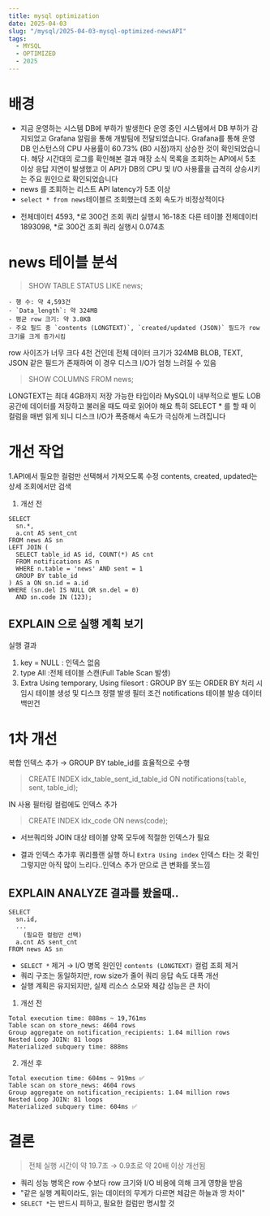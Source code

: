 ```yaml
---
title: mysql optimization
date: 2025-04-03
slug: "/mysql/2025-04-03-mysql-optimized-newsAPI"
tags:
  - MYSQL
  - OPTIMIZED
  - 2025
---
```



# 배경
* 지금 운영하는 시스템 DB에 부하가 발생한다
    운영 중인 시스템에서 DB 부하가 감지되었고 Grafana 알림을 통해 개발팀에 전달되었습니다.
    Grafana를 통해 운영 DB 인스턴스의 CPU 사용률이 60.73% (B0 시점)까지 상승한 것이 확인되었습니다.
    해당 시간대의 로그를 확인해본 결과 매장 소식 목록을 조회하는 API에서 5초 이상 응답 지연이 발생했고
    이 API가 DB의 CPU 및 I/O 사용률을 급격히 상승시키는 주요 원인으로 확인되었습니다
* news 를 조회하는 리스트 API latency가 5초 이상
* `select * from news`테이블르 조회했는데 조회 속도가 비정상적이다
- 전체데이터 4593, *로 300건 조회 쿼리 실행시 16-18초
다른 테이블 전체데이터 1893098, *로 300건 조회 쿼리 실행시 0.074초

# news 테이블 분석

> SHOW TABLE STATUS LIKE news;

```
- 행 수: 약 4,593건
- `Data_length`: 약 324MB
- 평균 row 크기: 약 3.8KB
- 주요 필드 중 `contents (LONGTEXT)`, `created/updated (JSON)` 필드가 row 크기를 크게 증가시킴
```

row 사이즈가 너무 크다
4천 건인데 전체 데이터 크기가 324MB
BLOB, TEXT, JSON 같은 필드가 존재하여 이 경우 디스크 I/O가 엄청 느려질 수 있음

> SHOW COLUMNS FROM news;

LONGTEXT는 최대 4GB까지 저장 가능한 타입이라
MySQL이 내부적으로 별도 LOB 공간에 데이터를 저장하고 불러올 때도 따로 읽어야 해요
특히 SELECT * 를 할 때 이 컬럼을 매번 읽게 되니 디스크 I/O가 폭증해서 속도가 극심하게 느려집니다

# 개선 작업

1.API에서 필요한 컬럼만 선택해서 가져오도록 수정
contents, created, updated는 상세 조회에서만 검색


1. 개선 전
```
SELECT
  sn.*,
  a.cnt AS sent_cnt
FROM news AS sn
LEFT JOIN (
  SELECT table_id AS id, COUNT(*) AS cnt
  FROM notifications AS n
  WHERE n.table = 'news' AND sent = 1
  GROUP BY table_id
) AS a ON sn.id = a.id
WHERE (sn.del IS NULL OR sn.del = 0)
  AND sn.code IN (123);
```


##  EXPLAIN 으로 실행 계획 보기

실행 결과

1. key = NULL : 인덱스 없음
2. type All :전체 테이블 스캔(Full Table Scan 발생)
3. Extra Using temporary, Using filesort :
    GROUP BY 또는 ORDER BY 처리 시 임시 테이블 생성 및 디스크 정렬 발생
    필터 조건 notifications 테이블 발송 데이터 백만건

# 1차 개선
복합 인덱스 추가 → GROUP BY table_id를 효율적으로 수행
> CREATE INDEX idx_table_sent_id_table_id ON notifications(`table`, sent, table_id);

IN 사용 필터링 컬럼에도 인덱스 추가
> CREATE INDEX idx_code ON news(code);

* 서브쿼리와 JOIN 대상 테이블 양쪽 모두에 적절한 인덱스가 필요

* 결과
인덱스 추가후 쿼리플랜 실행 하니
`Extra Using index`
인덱스 타는 것 확인
그렇지만 아직 많이 느리다..인덱스 추가 만으로 큰 변화를 못느낌

##  EXPLAIN ANALYZE 결과를 봤을때..
```
SELECT
  sn.id,
  ...
    (필요한 컬럼만 선택)
  a.cnt AS sent_cnt
FROM news AS sn

```
- `SELECT *` 제거 → I/O 병목 원인인 `contents (LONGTEXT)` 컬럼 조회 제거
- 쿼리 구조는 동일하지만, row size가 줄어 쿼리 응답 속도 대폭 개선
- 실행 계획은 유지되지만, 실제 리소스 소모와 체감 성능은 큰 차이

1. 개선 전
```
Total execution time: 888ms ~ 19,761ms
Table scan on store_news: 4604 rows
Group aggregate on notification_recipients: 1.04 million rows
Nested Loop JOIN: 81 loops
Materialized subquery time: 888ms
```

2. 개선 후
```
Total execution time: 604ms ~ 919ms ✅
Table scan on store_news: 4604 rows
Group aggregate on notification_recipients: 1.04 million rows
Nested Loop JOIN: 81 loops
Materialized subquery time: 604ms ✅
```

# 결론

>  전체 실행 시간이 약 19.7초 → 0.9초로 약 20배 이상 개선됨

- 쿼리 성능 병목은 row 수보다 row 크기와 I/O 비용에 의해 크게 영향을 받음
- "같은 실행 계획이라도, 읽는 데이터의 무게가 다르면 체감은 하늘과 땅 차이"
- `SELECT *`는 반드시 피하고, 필요한 컬럼만 명시할 것
